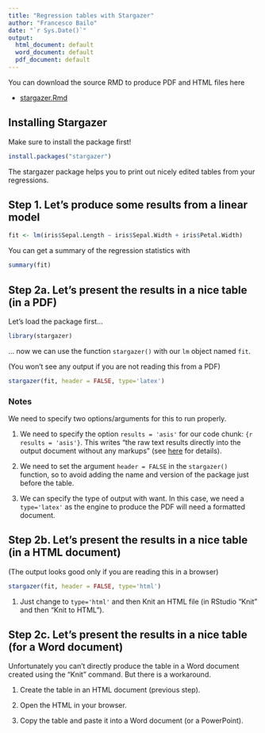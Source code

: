 ```yaml
---
title: "Regression tables with Stargazer"
author: "Francesco Bailo"
date: "`r Sys.Date()`"
output:
  html_document: default
  word_document: default
  pdf_document: default
---
```


You can download the source RMD to produce PDF and HTML files here

* [stargazer.Rmd](stargazer.Rmd)



## Installing Stargazer 

Make sure to install the package first!

```r
install.packages("stargazer")
```

The stargazer package helps you to print out nicely edited tables from your regressions.

## Step 1. Let's produce some results from a linear model

```r
fit <- lm(iris$Sepal.Length ~ iris$Sepal.Width + iris$Petal.Width)
```

You can get a summary of the regression statistics with

```r
summary(fit)
```

## Step 2a. Let's present the results in a nice table (in a PDF)

Let's load the package first...

```r
library(stargazer)
```

... now we can use the function `stargazer()` with our `lm` object named `fit`.

(You won't see any output if you are not reading this from a PDF)

```r
stargazer(fit, header = FALSE, type='latex')
```


### Notes

We need to specify two options/arguments for this to run properly.

1. We need to specify the option `results = 'asis'` for our code chunk: `{r results = 'asis'}`. This writes "the raw text results directly into the output document without any markups" (see [here](https://yihui.org/knitr/options/#text-output) for details).

2. We need to set the argument `header = FALSE` in the `stargazer()` function, so to avoid adding the name and version of the package just before the table.

3. We can specify the type of output with want. In this case, we need a `type='latex'` as the engine to produce the PDF will need a \LaTeX  formatted document. 

## Step 2b. Let's present the results in a nice table (in a HTML document)

(The output looks good only if you are reading this in a browser)

```r
stargazer(fit, header = FALSE, type='html')
```

1. Just change to `type='html'` and then Knit an HTML file (in RStudio "Knit" and then "Knit to HTML"). 

## Step 2c. Let's present the results in a nice table (for a Word document)

Unfortunately you can't directly produce the table in a Word document created using the "Knit" command. But there is a workaround.

1. Create the table in an HTML document (previous step).

2. Open the HTML in your browser.

3. Copy the table and paste it into a Word document (or a PowerPoint). 




